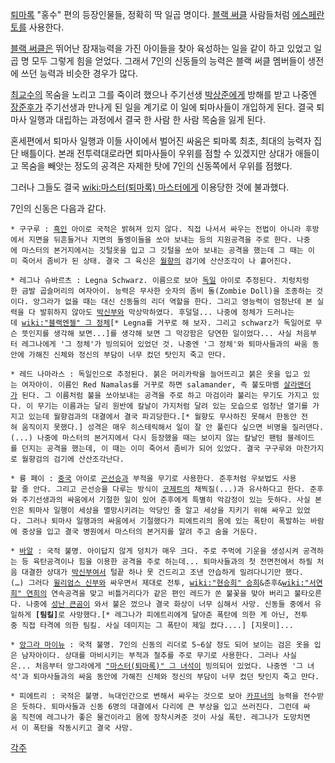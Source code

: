 [[퇴마록]] "홍수" 편의 등장인물들, 정확히 딱 일곱 명이다. [[블랙 써클]] 사람들처럼 [[에스페란토]]를 사용한다.

[[블랙 써클]]은 뛰어난 잠재능력을 가진 아이들을 찾아 육성하는 일을 같이 하고 있었고 일곱 명 모두 그렇게 힘을 얻었다. 그래서 7인의 신동들의 능력은 블랙 써클 멤버들이 생전에 쓰던 능력과 비슷한 경우가 많다.

[[최교수]]의 목숨을 노리고 그를 죽이려 했으나 주기선생 [[박상준]]에게 방해를 받고 나중엔 [[장준후]]가 주기선생과 만나게 된 일을 계기로 이 일에 퇴마사들이 개입하게 된다. 결국 퇴마사 일행과 대립하는 과정에서 결국 한 사람 한 사람 목숨을 잃게 된다. 

혼세편에서 퇴마사 일행과 이들 사이에서 벌어진 싸움은 퇴마록 최초, 최대의 능력자 집단 배틀이다. 본래 전투력대로라면 퇴마사들이 우위를 점할 수 있겠지만 상대가 애들이고 목숨을 빼앗는 정도의 공격은 자제한 탓에 7인의 신동쪽에서 우위를 점했다.    

그러나 그들도 결국 [[wiki:마스터(퇴마록) 마스터]]에게 이용당한 것에 불과했다.

7인의 신동은 다음과 같다.

 * 구구루 : [[흑인]] 아이로 국적은 밝혀져 있지 않다. 직접 나서서 싸우는 전법이 아니라 후방에서 지면을 뒤흔들거나 지면의 돌멩이들을 쏘아 보내는 등의 지원공격을 주로 한다. 나중에 마스터의 본거지에서는 깃털옷을 입고 그 깃털을 쏘아 보내는 공격을 했는데 그 때는 이미 죽어서 좀비가 된 상태. 결국 그 육신은 [[월향]]의 검기에 산산조각이 나 흩어진다.

 * 레그나 슈바르츠 : Legna Schwarz. 이름으로 보아 [[독일]] 아이로 추정된다. 치렁치렁한 금발 곱슬머리의 여자아이. 능력은 무사한 숫자의 좀비 돌(Zombie Doll)을 조종하는 것이다. 앙그라가 없을 때는 대신 신동들의 리더 역할을 한다. 그리고 영능력이 엄청난데 본 실력을 다 발휘하지 않아도 [[박신부]]와 막상막하였다. 후덜덜... 나중에 정체가 드러나는데 [[wiki:"블랙엔젤" 그 정체]][* Legna를 거꾸로 해 보자. 그리고 schwarz가 독일어로 무슨 뜻인지를 생각해 보면...]를 생각해 보면 그 막강함은 당연한 일이었다... 사실 처음부터 레그나에게 '그 정체'가 빙의되어 있었던 것. 나중엔 '그 정체'와 퇴마사들과의 싸움 동안에 가해진 신체와 정신의 부담이 너무 컸던 탓인지 죽고 만다.

 * 레드 나마라스 : 독일인으로 추정된다. 붉은 머리카락을 늘어뜨리고 붉은 옷을 입고 있는 여자아이. 이름인 Red Namalas를 거꾸로 하면 salamander, 즉 불도마뱀 [[살라맨더]]가 된다. 그 이름처럼 불을 쏘아보내는 공격을 주로 하고 마검이라 불리는 무기도 가지고 있다. 이 무기는 이름과는 달리 원반에 칼날이 가지처럼 달려 있는 모습으로 엄청난 열기를 가지고 있는데 월향검과의 대결에서 결국 파괴당한다.[* 월향도 무사하진 못해서 한동안 전혀 움직이지 못했다.] 성격은 매우 히스테릭해서 일이 잘 안 풀린다 싶으면 비명을 질러댄다.(...) 나중에 마스터의 본거지에서 다시 등장했을 때는 보이지 않는 칼날인 팬텀 블레이드를 던지는 공격을 했는데, 이 때는 이미 죽어서 좀비가 되어 있었다. 결국 구구루와 마찬가지로 월향검의 검기에 산산조각난다.

 * 륭 페이 : [[중국]] 아이로 [[곤선승]]과 부적을 무기로 사용한다. 준후처럼 우보법도 사용할 줄 안다. 그리고 곤선승을 다루는 방식이 [[코제트]]의 채찍질(...)과 유사하다고 한다. 준후와 주기선생과의 싸움에서 기절한 일이 있어 준후에게 특별히 악감정이 있는 듯하다. 사실 본인은 퇴마사 일행이 세상을 멸망시키려는 악당인 줄 알고 세상을 지키기 위해 싸우고 있었다. 그러나 퇴마사 일행과의 싸움에서 기절했다가 피에트리의 몸에 있는 폭탄이 폭발하는 바람에 중상을 입고 결국 병원에서 마스터의 본거지를 알려 주고 숨을 거둔다.

 * [[바알]] : 국적 불명. 아이답지 않게 덩치가 매우 크다. 주로 주먹에 기운을 생성시켜 공격하는 등 육탄공격이나 힘을 이용한 공격을 주로 하는데... 퇴마사들과의 첫 전면전에서 하필 처음 대결한 상대가 [[박신부]]여서 털끝 하나 못 건드리고 조낸 안습하게 밀려다니기만 했다.(…) 그러다 [[윌리엄스 신부]]와 싸우면서 제대로 전투, [[wiki:"현승희" 승희]]&준후&[[wiki:"서연희" 연희]]의 연속공격을 맞고 비틀거리다가 같은 편인 레드가 쏜 불꽃을 맞아 버리고 불타오른다. 나중에 [[성난 큰곰]]이 와서 불은 껐으나 결국 화상이 너무 심해서 사망. 신동들 중에서 유일하게 '''[팀킬]'''로 사망했다.[* 레그나가 피에트리에게 달아준 폭탄에 의한 게 아닌, 전투중 직접 타격에 의한 팀킬. 사실 데미지는 그 폭탄이 제일 컸다....] [지못미]...

 * [[앙그라 마이뉴]] : 국적 불명. 7인의 신동의 리더로 5~6살 정도 되어 보이는 검은 옷을 입은 남자아이다. 상대를 마비시키는 부적과 철추를 주로 무기로 사용한다. 그러나 사실은... 처음부터 앙그라에게 [["마스터(퇴마록)" 그 녀석]]이 빙의되어 있었다. 나중엔 '그 녀석'과 퇴마사들과의 싸움 동안에 가해진 신체와 정신의 부담이 너무 컸던 탓인지 죽고 만다.

 * 피에트리 : 국적은 불명. 늑대인간으로 변해서 싸우는 것으로 보아 [[카프너]]의 능력을 전수받은 듯하다. 퇴마사들과 신동 6명의 대결에서 다리에 큰 부상을 입고 쓰러진다. 그런데 싸움 직전에 레그나가 좋은 물건이라고 몸에 장착시켜준 것이 사실 폭탄. 레그나가 도망치면서 이 폭탄을 작동시키고 결국 사망.

[[각주]]
